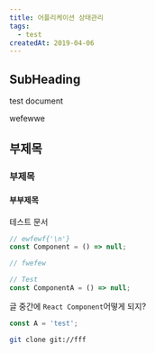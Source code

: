 ```yaml
---
title: 어플리케이션 상태관리
tags:
  - test
createdAt: 2019-04-06
---
```


## SubHeading

test document

wefewwe

## 부제목

### 부제목

#### 부부제목

테스트 문서

```js
// ewfewf{'\n'}
const Component = () => null;

// fwefew

// Test
const ComponentA = () => null;
```

글 중간에 `React Component`어떻게 되지?

```js
const A = 'test';
```

```bash
git clone git://fff
```
